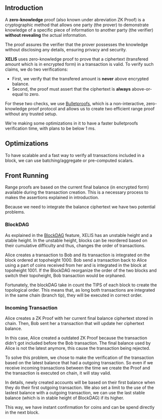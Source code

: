 ## Introduction

A **zero-knowledge** proof (also known under abreviation ZK Proof) is a cryptographic method that allows one party (the prover) to demonstrate knowledge of a specific piece of information to another party (the verifier) **without revealing** the actual information.

The proof assures the verifier that the prover possesses the knowledge without disclosing any details, ensuring privacy and security.

**XELIS** uses zero-knowledge proof to prove that a ciphertext (transfered amount which is in encrypted form) in a transaction is valid.
To verify such claims, we do two verifications:
- First, we verify that the transfered amount is **never** above encrypted balance.
- Second, the proof must assert that the ciphertext is **always** above-or-equal to zero.

For these two checks, we use [Bulletproofs](https://eprint.iacr.org/2017/1066.pdf), which is a non-interactive, zero-knowledge proof protocol and allows us to create two efficient range proof without any trusted setup.

We're making some optimizations in it to have a faster bulletproofs verification time, with plans to be below 1 ms.

## Optimizations

To have scalable and a fast way to verify all transactions included in a block, we can use batching/aggregate or pre-computed scalars.

## Front Running

Range proofs are based on the current final balance (in encrypted form) available during the transaction creation.
This is a necessary process to makes the assertions explained in introduction.

Because we need to integrate the balance ciphertext we have two potential problems.

### BlockDAG

As explained in the [BlockDAG](/features/blockdag) feature, XELIS has an unstable height and a stable height.
In the unstable height, blocks can be reordered based on their cumulative difficulty and thus, changes the order of transactions.

Alice creates a transaction to Bob and its transaction is integrated on the block ordered at topoheight 1000.
Bob send a transaction back to Alice using a part of coins received from her and is integrated in the block at topoheight 1001.
If the BlockDAG reorganize the order of the two blocks and switch their topoheight, Bob transaction would be orphaned.

Fortunately, the blockDAG take in count the TIPS of each block to create the topological order.
This means that, as long both transactions are integrated in the same chain (branch tip), they will be executed in correct order.  

### Incoming Transaction

Alice creates a ZK Proof with her current final balance ciphertext stored in chain.
Then, Bob sent her a transaction that will update her ciphertext balance.

In this case, Alice created a outdated ZK Proof because the transaction didn't got included before the Bob transaction.
The final balance used by Alice is not the latest anymore, this cause the transaction being rejected.

To solve this problem, we chose to make the verification of the transaction based on the latest balance that had a outgoing transaction.
So even if we receive incoming transactions between the time we create the Proof and the transaction is executed on chain, it will stay valid.

In details, newly created accounts will be based on their first balance when they do their first outgoing transaction.
We also set a limit to the use of the lastest balance with a outgoing transaction, we can use the last stable balance (which is in stable height of BlockDAG) if its higher.

This way, we have instant confirmation for coins and can be spend directly in the next block.